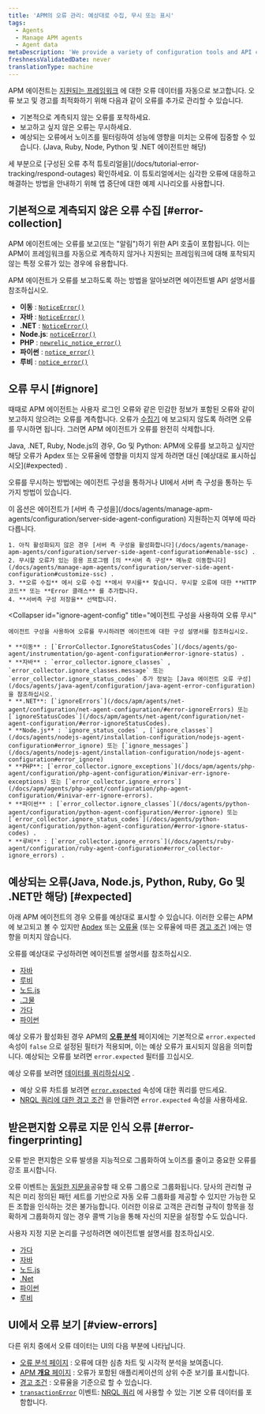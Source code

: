 ```yaml
---
title: 'APM의 오류 관리: 예상대로 수집, 무시 또는 표시'
tags:
  - Agents
  - Manage APM agents
  - Agent data
metaDescription: 'We provide a variety of configuration tools and API calls to create, ignore, or mark errors as expected.'
freshnessValidatedDate: never
translationType: machine
---
```


APM 에이전트는 [지원되는 프레임워크](/docs/agents/manage-apm-agents/installation/compatibility-requirements) 에 대한 오류 데이터를 자동으로 보고합니다. 오류 보고 및 경고를 최적화하기 위해 다음과 같이 오류를 추가로 관리할 수 있습니다.

* 기본적으로 계측되지 않는 오류를 포착하세요.
* 보고하고 싶지 않은 오류는 무시하세요.
* 예상되는 오류에서 노이즈를 필터링하여 성능에 영향을 미치는 오류에 집중할 수 있습니다. (Java, Ruby, Node, Python 및 .NET 에이전트만 해당)

<Callout variant="tip">
  세 부분으로 [구성된 오류 추적 튜토리얼을](/docs/tutorial-error-tracking/respond-outages) 확인하세요. 이 튜토리얼에서는 심각한 오류에 대응하고 해결하는 방법을 안내하기 위해 앱 중단에 대한 예제 시나리오를 사용합니다.
</Callout>

## 기본적으로 계측되지 않은 오류 수집 [#error-collection]

APM 에이전트에는 오류를 보고(또는 "알림")하기 위한 API 호출이 포함됩니다. 이는 APM이 프레임워크를 자동으로 계측하지 않거나 지원되는 프레임워크에 대해 포착되지 않는 특정 오류가 있는 경우에 유용합니다.

APM 에이전트가 오류를 보고하도록 하는 방법을 알아보려면 에이전트별 API 설명서를 참조하십시오.

* **이동** : [`NoticeError()`](https://github.com/newrelic/go-agent/blob/master/transaction.go)
* **자바** : [`NoticeError()`](http://newrelic.github.io/java-agent-api/javadoc/index.html?com/newrelic/api/agent/NewRelic.html)
* **.NET** : [`NoticeError()`](/docs/agents/net-agent/net-agent-api/notice-error)
* **Node.js**: [`noticeError()`](/docs/apm/agents/nodejs-agent/api-guides/nodejs-agent-api/#noticeError)
* **PHP** : [`newrelic_notice_error()`](/docs/agents/php-agent/php-agent-api/newrelic_notice_error)
* **파이썬** : [`notice_error()`](/docs/agents/python-agent/python-agent-api/noticeerror-python-agent-api/)
* **루비** : [`notice_error()`](https://www.rubydoc.info/gems/newrelic_rpm/NewRelic/Agent#notice_error-instance_method)

## 오류 무시 [#ignore]

때때로 APM 에이전트는 사용자 로그인 오류와 같은 민감한 정보가 포함된 오류와 같이 보고하지 않으려는 오류를 계측합니다. 오류가 [수집기](/docs/accounts-partnerships/education/getting-started-new-relic/glossary#collector) 에 보고되지 않도록 하려면 오류를 무시하면 됩니다. 그러면 APM 에이전트가 오류를 완전히 삭제합니다.

<Callout variant="tip">
  Java, .NET, Ruby, Node.js의 경우, Go 및 Python: APM에 오류를 보고하고 싶지만 해당 오류가 Apdex 또는 오류율에 영향을 미치지 않게 하려면 대신 [예상대로 표시하십시오](#expected) .
</Callout>

오류를 무시하는 방법에는 에이전트 구성을 통하거나 UI에서 서버 측 구성을 통하는 두 가지 방법이 있습니다.

<CollapserGroup>
  <Collapser
    id="ignore-server-side"
    title="UI에서 서버 측 구성을 사용하여 오류 무시"
  >
    이 옵션은 에이전트가 [서버 측 구성을](/docs/agents/manage-apm-agents/configuration/server-side-agent-configuration) 지원하는지 여부에 따라 다릅니다.

    1. 아직 활성화되지 않은 경우 [서버 측 구성을 활성화합니다](/docs/agents/manage-apm-agents/configuration/server-side-agent-configuration#enable-ssc) .
    2. 무시할 오류가 있는 응용 프로그램 [의 **서버 측 구성** 메뉴로 이동합니다](/docs/agents/manage-apm-agents/configuration/server-side-agent-configuration#customize-ssc) .
    3. **오류 수집** 에서 오류 수집 **에서 무시를** 찾습니다. 무시할 오류에 대한 **HTTP 코드** 또는 **Error 클래스** 를 추가합니다.
    4. **서버측 구성 저장을** 선택합니다.
  </Collapser>

  <Collapser
    id="ignore-agent-config"
    title="에이전트 구성을 사용하여 오류 무시"
  >
    에이전트 구성을 사용하여 오류를 무시하려면 에이전트에 대한 구성 설명서를 참조하십시오.

    * **이동** : [`ErrorCollector.IgnoreStatusCodes`](/docs/agents/go-agent/instrumentation/go-agent-configuration#error-ignore-status) .
    * **자바** : `error_collector.ignore_classes` , `error_collector.ignore_classes.message` 또는 `error_collector.ignore_status_codes` 추가 정보는 [Java 에이전트 오류 구성](/docs/agents/java-agent/configuration/java-agent-error-configuration) 을 참조하십시오.
    * **.NET**: [`ignoreErrors`](/docs/apm/agents/net-agent/configuration/net-agent-configuration/#error-ignoreErrors) 또는 [`ignoreStatusCodes`](/docs/apm/agents/net-agent/configuration/net-agent-configuration/#error-ignoreStatusCodes).
    * **Node.js** : `ignore_status_codes` , [`ignore_classes`](/docs/agents/nodejs-agent/installation-configuration/nodejs-agent-configuration#error_ignore) 또는 [`ignore_messages`](/docs/agents/nodejs-agent/installation-configuration/nodejs-agent-configuration#error_ignore)
    * **PHP**: [`error_collector.ignore_exceptions`](/docs/apm/agents/php-agent/configuration/php-agent-configuration/#inivar-err-ignore-exceptions) 또는 [`error_collector.ignore_errors`](/docs/apm/agents/php-agent/configuration/php-agent-configuration/#inivar-err-ignore-errors).
    * **파이썬** : [`error_collector.ignore_classes`](/docs/agents/python-agent/configuration/python-agent-configuration/#error-ignore) 또는 [`error_collector.ignore_status_codes`](/docs/agents/python-agent/configuration/python-agent-configuration/#error-ignore-status-codes) .
    * **루비** : [`error_collector.ignore_errors`](/docs/agents/ruby-agent/configuration/ruby-agent-configuration#error_collector-ignore_errors) .
  </Collapser>
</CollapserGroup>

## 예상되는 오류(Java, Node.js, Python, Ruby, Go 및 .NET만 해당) [#expected]

아래 APM 에이전트의 경우 오류를 예상대로 표시할 수 있습니다. 이러한 오류는 APM에 보고되고 볼 수 있지만 [Apdex](/docs/apm/new-relic-apm/apdex/apdex-measuring-user-satisfaction) 또는 [오류율](/docs/apm/applications-menu/error-analytics/error-analytics-explore-events-behind-errors) (또는 오류율에 따른 [경고 조건](/docs/alerts/new-relic-alerts/defining-conditions/define-alert-conditions) )에는 영향을 미치지 않습니다.

오류를 예상대로 구성하려면 에이전트별 설명서를 참조하십시오.

* [자바](/docs/agents/java-agent/configuration/java-agent-error-configuration)
* [루비](/docs/agents/ruby-agent/configuration/ruby-agent-configuration/#error-collector)
* [노드.js](/docs/agents/nodejs-agent/installation-configuration/nodejs-agent-configuration)
* [.그물](/docs/apm/agents/net-agent/configuration/net-agent-configuration/#error_collector)
* [가다](/docs/apm/agents/go-agent/configuration/go-agent-configuration/#error-collector)
* [파이썬](/docs/agents/python-agent/configuration/python-agent-configuration/#error-collector-settings)

예상 오류가 활성화된 경우 APM의 [**오류 분석**](/docs/apm/applications-menu/error-analytics/error-analytics-explore-events-behind-errors) 페이지에는 기본적으로 `error.expected` 속성이 `false` 으로 설정된 필터가 적용되며, 이는 예상 오류가 표시되지 않음을 의미합니다. 예상되는 오류를 보려면 `error.expected` 필터를 끄십시오.

예상 오류를 보려면 [데이터를 쿼리하십시오](/docs/using-new-relic/data/understand-data/query-new-relic-data) .

* 예상 오류 차트를 보려면 [`error.expected`](/docs/insights/insights-data-sources/default-events-attributes/apm-default-event-attributes#transerror-expected) 속성에 대한 쿼리를 만드세요.
* [NRQL 쿼리에 대한 경고 조건](/docs/alerts/new-relic-alerts/defining-conditions/create-alert-conditions-nrql-queries) 을 만들려면 `error.expected` 속성을 사용하세요.

## 받은편지함 오류로 지문 인식 오류 [#error-fingerprinting]

오류 받은 편지함은 오류 발생을 지능적으로 그룹화하여 노이즈를 줄이고 중요한 오류를 강조 표시합니다.

오류 이벤트는 [동일한 지문을](/docs/errors-inbox/errors-inbox/#how-groups-work)공유할 때 오류 그룹으로 그룹화됩니다. 당사의 관리형 규칙은 미리 정의된 패턴 세트를 기반으로 자동 오류 그룹화를 제공할 수 있지만 가능한 모든 조합을 인식하는 것은 불가능합니다. 이러한 이유로 고객은 관리형 규칙이 항목을 정확하게 그룹화하지 않는 경우 콜백 기능을 통해 자신의 지문을 설정할 수도 있습니다.

사용자 지정 지문 논리를 구성하려면 에이전트별 설명서를 참조하십시오.

* [가다](/docs/apm/agents/go-agent/api-guides/guide-using-go-agent-api/#error-fingerprinting)
* [자바](/docs/apm/agents/java-agent/api-guides/java-agent-api-register-error-group-callback-to-set-fingerprint/)
* [노드.js](/docs/apm/agents/nodejs-agent/api-guides/guide-using-nodejs-agent-api/#errors)
* [.Net](/docs/apm/agents/net-agent/net-agent-api/seterrorgroupcallback-net-agent-api)
* [파이썬](/docs/apm/agents/python-agent/python-agent-api/seterrrorgroupcallback-python-agent-api)
* [루비](/docs/apm/agents/ruby-agent/api-guides/sending-handled-errors-new-relic/#error-fingerprinting)

## UI에서 오류 보기 [#view-errors]

다른 위치 중에서 오류 데이터는 UI의 다음 부분에 나타납니다.

* [오류 분석 페이지](/docs/apm/applications-menu/error-analytics/introduction-error-analytics) : 오류에 대한 심층 차트 및 시각적 분석을 보여줍니다.
* [APM **개요** 페이지](/docs/apm/applications-menu/monitoring/apm-overview-page) : 오류가 포함된 애플리케이션의 상위 수준 보기를 표시합니다.
* [경고 조건](/docs/alerts/new-relic-alerts/defining-conditions/define-alert-conditions) : 오류율을 기준으로 할 수 있습니다.
* [`transactionError`](/docs/insights/insights-data-sources/default-events-attributes/apm-default-event-attributes#transactionerror-event) 이벤트: [NRQL 쿼리](/docs/insights/nrql-new-relic-query-language/using-nrql/introduction-nrql) 에 사용할 수 있는 기본 오류 데이터를 포함합니다.